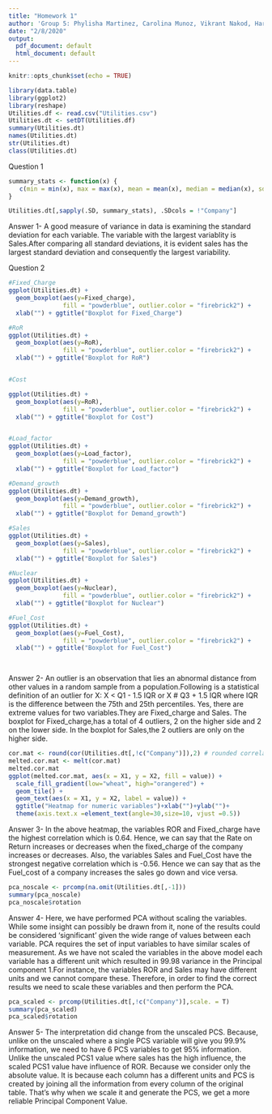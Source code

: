 ```yaml
---
title: "Homework 1"
author: 'Group 5: Phylisha Martinez, Carolina Munoz, Vikrant Nakod, Hareesh Rajendran, Piyusha Kulkarni'
date: "2/8/2020"
output:
  pdf_document: default
  html_document: default
---
```


```r
knitr::opts_chunk$set(echo = TRUE)

```


```r
library(data.table)
library(ggplot2)
library(reshape)
Utilities.df <- read.csv("Utilities.csv")
Utilities.dt <- setDT(Utilities.df)
summary(Utilities.dt)
names(Utilities.dt)
str(Utilities.dt)
class(Utilities.dt)

```

Question 1 

```r
summary_stats <- function(x) {
   c(min = min(x), max = max(x), mean = mean(x), median = median(x), sd = sd(x)) 
}

Utilities.dt[,sapply(.SD, summary_stats), .SDcols = !"Company"]
```
Answer 1-
A good measure of variance in data is examining the standard deviation for each variable.
The variable with the largest variablity is Sales.After comparing all standard deviations, it is evident sales has the largest standard deviation and consequently the largest variability. 



Question 2 
```r

#Fixed_Charge
ggplot(Utilities.dt) +
  geom_boxplot(aes(y=Fixed_charge), 
               fill = "powderblue", outlier.color = "firebrick2") + 
  xlab("") + ggtitle("Boxplot for Fixed_Charge")

#RoR 
ggplot(Utilities.dt) +
  geom_boxplot(aes(y=RoR), 
               fill = "powderblue", outlier.color = "firebrick2") + 
  xlab("") + ggtitle("Boxplot for RoR")


#Cost

ggplot(Utilities.dt) +
  geom_boxplot(aes(y=RoR), 
               fill = "powderblue", outlier.color = "firebrick2") + 
  xlab("") + ggtitle("Boxplot for Cost")


#Load_factor 
ggplot(Utilities.dt) +
  geom_boxplot(aes(y=Load_factor), 
               fill = "powderblue", outlier.color = "firebrick2") + 
  xlab("") + ggtitle("Boxplot for Load_factor")

#Demand_growth 
ggplot(Utilities.dt) +
  geom_boxplot(aes(y=Demand_growth), 
               fill = "powderblue", outlier.color = "firebrick2") + 
  xlab("") + ggtitle("Boxplot for Demand_growth")

#Sales
ggplot(Utilities.dt) +
  geom_boxplot(aes(y=Sales), 
               fill = "powderblue", outlier.color = "firebrick2") + 
  xlab("") + ggtitle("Boxplot for Sales")

#Nuclear 
ggplot(Utilities.dt) +
  geom_boxplot(aes(y=Nuclear), 
               fill = "powderblue", outlier.color = "firebrick2") + 
  xlab("") + ggtitle("Boxplot for Nuclear")

#Fuel_Cost
ggplot(Utilities.dt) +
  geom_boxplot(aes(y=Fuel_Cost), 
               fill = "powderblue", outlier.color = "firebrick2") + 
  xlab("") + ggtitle("Boxplot for Fuel_Cost")

 
```
Answer 2- An outlier is an observation that lies an abnormal distance from other values in a random sample from a population.Following is a statistical definition of an outlier for X:
X < Q1 - 1.5 IQR or X # Q3 + 1.5 IQR where IQR is the difference between the 75th and 25th percentiles.
Yes, there are extreme values for two variables.They are Fixed_charge and
Sales. The boxplot for Fixed_charge,has a total of 4 outliers, 2 on the higher side and 2 on the lower side.
In the boxplot for Sales,the 2 outliers are only on the higher side.


```r
cor.mat <- round(cor(Utilities.dt[,!c("Company")]),2) # rounded correlation matrix 
melted.cor.mat <- melt(cor.mat) 
melted.cor.mat
ggplot(melted.cor.mat, aes(x = X1, y = X2, fill = value)) + 
  scale_fill_gradient(low="wheat", high="orangered") +
  geom_tile() + 
  geom_text(aes(x = X1, y = X2, label = value)) +
  ggtitle("Heatmap for numeric variables")+xlab("")+ylab("")+
  theme(axis.text.x =element_text(angle=30,size=10, vjust =0.5))

```

Answer 3- In the above heatmap, the variables ROR and Fixed_charge have the highest correlation which is 0.64. Hence, we can say that the Rate on Return increases or decreases when the fixed_charge of the company increases or decreases.
Also, the variables Sales and Fuel_Cost have the strongest negative correlation which is -0.56. Hence we can say that as the Fuel_cost of a company increases the sales go down and vice versa. 

```r

pca_noscale <- prcomp(na.omit(Utilities.dt[,-1]))
summary(pca_noscale)
pca_noscale$rotation

```

Answer 4- Here, we have performed PCA without scaling the variables. While some insight can possibly be drawn from it, none of the results could be considered 'significant' given the wide range of values between each variable. PCA requires the set of input variables to have similar scales of measurement. As we have not scaled the variables in the above model each variable has a different unit which resulted in 99.98 variance in the Principal component 1.For instance, the variables ROR and Sales may have different units and we cannot compare these. Therefore, in order to find the correct results we need to scale these variables and then perform the PCA.


```r

pca_scaled <- prcomp(Utilities.dt[,!c("Company")],scale. = T)
summary(pca_scaled)
pca_scaled$rotation
```

Answer 5- The interpretation did change from the unscaled PCS. Because, unlike on the unscaled where a single PCS variable will give you 99.9% information, we need to have 6 PCS variables to get 95% information. Unlike the unscaled PCS1 value where sales has the high influence, the scaled PCS1 value have influence of ROR. Because we consider only the absolute value.
It is because each column has a different units and PCS is created by joining all the information from every column of the original table. That’s why when we scale it and generate the PCS, we get a more reliable Principal Component Value.